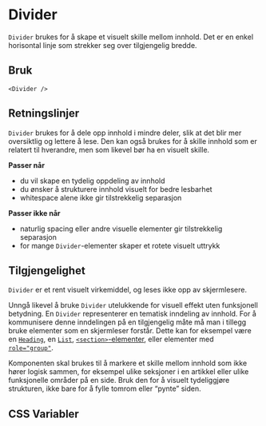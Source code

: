 
<Meta of={DividerStories} />

# Divider
`Divider` brukes for å skape et visuelt skille mellom innhold. Det er en enkel horisontal linje som strekker seg over tilgjengelig bredde.

<Primary />
<Controls />

## Bruk
```tsx
<Divider />
```

## Retningslinjer

`Divider` brukes for å dele opp innhold i mindre deler, slik at det blir mer oversiktlig og lettere å lese. Den kan også brukes for å skille innhold som er relatert til hverandre, men som likevel bør ha en visuelt skille.

**Passer når**
* du vil skape en tydelig oppdeling av innhold
* du ønsker å strukturere innhold visuelt for bedre lesbarhet
* whitespace alene ikke gir tilstrekkelig separasjon

**Passer ikke når**
* naturlig spacing eller andre visuelle elementer gir tilstrekkelig separasjon
* for mange `Divider`-elementer skaper et rotete visuelt uttrykk

## Tilgjengelighet

`Divider` er et rent visuelt virkemiddel, og leses ikke opp av skjermlesere.

Unngå likevel å bruke `Divider` utelukkende for visuell effekt uten funksjonell betydning. En `Divider` representerer en tematisk inndeling av innhold. For å kommunisere denne inndelingen på en tilgjengelig måte må man i tillegg bruke elementer som en skjermleser forstår. Dette kan for eksempel være en [`Heading`](/docs/komponenter-heading--docs), en [`List`](/docs/komponenter-list--docs), [`<section>`-elementer](https://developer.mozilla.org/en-US/docs/Web/HTML/Reference/Elements/section), eller elementer med [`role="group"`](https://developer.mozilla.org/en-US/docs/Web/Accessibility/ARIA/Reference/Roles/group_role).

Komponenten skal brukes til å markere et skille mellom innhold som ikke hører logisk sammen, for eksempel ulike seksjoner i en artikkel eller ulike funksjonelle områder på en side. Bruk den for å visuelt tydeliggjøre strukturen, ikke bare for å fylle tomrom eller “pynte” siden.

## CSS Variabler

<CssVariables css={css} />

